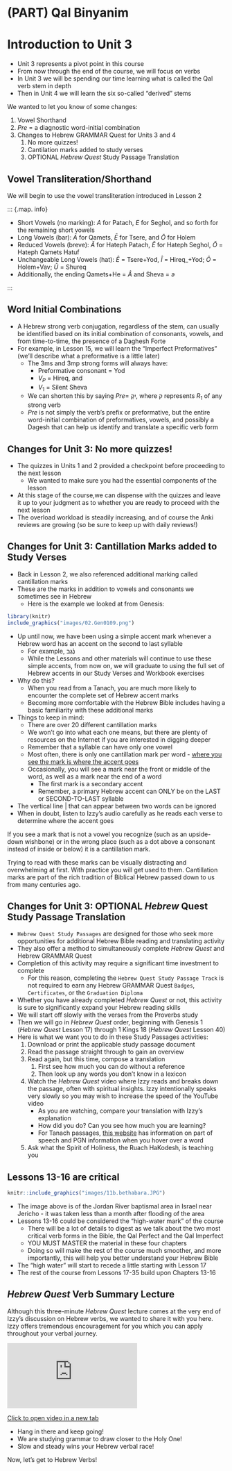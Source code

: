 # (PART) Qal Binyanim {-}

# Introduction to Unit 3 {-}

* Unit 3 represents a pivot point in this course
* From now through the end of the course, we will focus on verbs
* In Unit 3 we will be spending our time learning what is called the Qal verb stem in depth
* Then in Unit 4 we will learn the six so-called "derived" stems

We wanted to let you know of some changes:


1. Vowel Shorthand
2. $Pre$ = a diagnostic word-initial combination
3. Changes to Hebrew GRAMMAR Quest for Units 3 and 4
    1. No more quizzes!
    2. Cantilation marks added to study verses
    3. OPTIONAL _Hebrew Quest_ Study Passage Translation


## Vowel Transliteration/Shorthand {-}

We will begin to use the vowel transliteration introduced in Lesson 2

::: {.map. info}

* Short Vowels (no marking): $A$ for Patach, $E$ for Seghol, and so forth for the remaining short vowels
* Long Vowels (bar): $\bar A$ for Qamets, $\bar E$ for Tsere, and $\bar O$ for Holem
* Reduced Vowels (breve): $\breve A$ for Hateph Patach, $\breve E$ for Hateph Seghol, $\breve O$ = Hateph Qamets Hatuf
* Unchangeable Long Vowels (hat): $\hat E$ = Tsere+Yod, $\hat I$ = Hireq_+Yod; $\hat O$ = Holem+Vav; $\hat U$ = Shureq
* Additionally, the ending Qamets+He = $\hat A$ and Sheva = $ə$

:::

## Word Initial Combinations {-}

* A Hebrew strong verb conjugation, regardless of the stem, can usually be identified based on its initial combination of consonants, vowels, and from time-to-time, the presence of a Daghesh Forte
* For example, in Lesson 15, we will learn the "Imperfect Preformatives" (we'll describe what a preformative is a little later)
    * The 3ms and 3mp strong forms will always have:
        * Preformative consonant = Yod
        * $V_P$ = Hireq, and
        * $V_1$ = Silent Sheva
    * We can shorten this by saying $Pre =$ <span class="he">יִקְ</span>, where ק represents $R_1$ of any strong verb
    * $Pre$ is not simply the verb's prefix or preformative, but the entire word-initial combination of preformatives, vowels, and possibly a Dagesh that can help us identify and translate a specific verb form

## Changes for Unit 3: No more quizzes! {-}

* The quizzes in Units 1 and 2 provided a checkpoint before proceeding to the next lesson
    * We wanted to make sure you had the essential components of the lesson
* At this stage of the course,we can dispense with the quizzes and leave it up to your judgment as to whether you are ready to proceed with the next lesson
* The overload workload is steadily increasing, and of course the Anki reviews are growing (so be sure to keep up with daily reviews!)

## Changes for Unit 3: Cantillation Marks added to Study Verses {-}

* Back in Lesson 2, we also referenced additional marking called cantillation marks
* These are the marks in addition to vowels and consonants we sometimes see in Hebrew
    * Here is the example we looked at from Genesis:

```r
library(knitr)
include_graphics("images/02.Gen0109.png")
```

* Up until now, we have been using a simple accent mark whenever a Hebrew word has an accent on the second to last syllable
    * For example, <span class="he">נֶ֫גֶב</span>
    * While the Lessons and other materials will continue to use these simple accents, from now on, we will graduate to using the full set of Hebrew accents in our Study Verses and Workbook exercises
* Why do this?
    * When you read from a Tanach, you are much more likely to encounter the complete set of Hebrew accent marks
    * Becoming more comfortable with the Hebrew Bible includes having a basic familiarity with these additional marks
* Things to keep in mind:
    * There are over 20 different cantillation marks
    * We won't go into what each one means, but there are plenty of resources on the Internet if you are interested in digging deeper
    * Remember that a syllable can have only one vowel
    * Most often, there is only one cantillation mark per word - <u>where you see the mark is where the accent goes</u>
    * Occasionally, you will see a mark near the front or middle of the word, as well as a mark near the end of a word         
        * The first mark is a secondary accent
        * Remember, a primary Hebrew accent can ONLY be on the LAST or SECOND-TO-LAST syllable
* The vertical line | that can appear between two words can be ignored
* When in doubt, listen to Izzy's audio carefully as he reads each verse to determine where the accent goes

::: {.box .light}
If you see a mark that is not a vowel you recognize (such as an upside-down wishbone) or in the wrong place (such as a dot above a consonant instead of inside or below) it is a cantillation mark.

:::

::: {.box .info}
Trying to read with these marks can be visually distracting and overwhelming at first. With practice you will get used to them.  Cantillation marks are part of the rich tradition of Biblical Hebrew passed down to us from many centuries ago.

:::

## Changes for Unit 3: OPTIONAL _Hebrew_ Quest Study Passage Translation {-}

* `Hebrew Quest Study Passages` are designed for those who seek more opportunities for additional Hebrew Bible reading and translating activity
* They also offer a method to simultaneously complete _Hebrew Quest_ and Hebrew GRAMMAR Quest
* Completion of this activity may require a significant time investment to complete
    * For this reason, completing the `Hebrew Quest Study Passage Track` is not required to earn any Hebrew GRAMMAR Quest `Badges`, `Certificates`, or the `Graduation Diploma`
* Whether you have already completed _Hebrew Quest_ or not, this activity is sure to significantly expand your Hebrew reading skills
* We will start off slowly with the verses from the Proverbs study
* Then we will go in _Hebrew Quest_ order, beginning with Genesis 1 (_Hebrew Quest_ Lesson 17) through 1 Kings 18 (_Hebrew Quest_ Lesson 40)
* Here is what we want you to do in these Study Passages activities:
    1. Download or print the applicable study passage document
    2. Read the passage straight through to gain an overview
    3. Read again, but this time, compose a translation
        1. First see how much you can do without a reference
        2. Then look up any words you don't know in a lexicon
    4. Watch the _Hebrew Quest_ video where Izzy reads and breaks down the passage, often with spiritual insights.  Izzy intentionally speaks very slowly so you may wish to increase the speed of the YouTube video
        * As you are watching, compare your translation with Izzy's explanation
        * How did you do?  Can you see how much you are learning?
        * For Tanach passages, [this website](https://scholarsgateway.com/search/WLC-KJV%201611-ESV/Genesis/1:1-5) has information on part of speech and PGN information when you hover over a word
    5. Ask what the Spirit of Holiness, the Ruach HaKodesh, is teaching you

## Lessons 13-16 are critical {-}


```r

knitr::include_graphics("images/11b.bethabara.JPG")
``` 


* The image above is of the Jordan River baptismal area in Israel near Jericho - it was taken less than a month after flooding of the area
* Lessons 13-16 could be considered the "high-water mark" of the course
    * There will be a lot of details to digest as we talk about the two most critical verb forms in the Bible, the Qal Perfect and the Qal Imperfect
    * YOU MUST MASTER the material in these four chapters
    * Doing so will make the rest of the course much smoother, and more importantly, this will help you better understand your Hebrew Bible
* The "high water" will start to recede a little starting with Lesson 17
* The rest of the course from Lessons 17-35 build upon Chapters 13-16


## _Hebrew Quest_ Verb Summary Lecture

Although this three-minute _Hebrew Quest_ lecture comes at the very end of Izzy's discussion on Hebrew verbs, we wanted to share it with you here.  Izzy offers tremendous encouragement for you which you can apply throughout your verbal journey. 
    
<div class="container">
<iframe class="responsive-iframe" src="https://www.youtube.com/embed/
hWmwyosdP-s?start=3343&end=3512&rel=0&showinfo=0&autohide=1&autoplay=1" frameborder="0"></iframe>
</div>

[Click to open video in a new tab](https://youtu.be/hWmwyosdP-s?t=3343){target="_blank"}

::: {.box .map}
* Hang in there and keep going!  
* We are studying grammar to draw closer to the Holy One!
* Slow and steady wins your Hebrew verbal race!

Now, let's get to Hebrew Verbs!

:::
